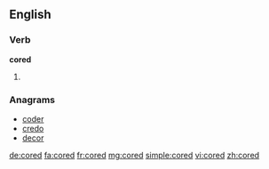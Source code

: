 ==English==

===Verb===
'''cored'''

# {{past of|core}}

===Anagrams===
* [[coder#English|coder]]
* [[credo#English|credo]]
* [[decor#English|decor]]

[[de:cored]]
[[fa:cored]]
[[fr:cored]]
[[mg:cored]]
[[simple:cored]]
[[vi:cored]]
[[zh:cored]]
